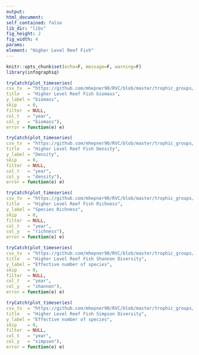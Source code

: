 ```yaml
---
output:
html_document:
self_contained: false
lib_dir: "libs"
fig_height: 2
fig_width: 4
params:
element: "Higher Level Reef Fish"
---
```


```r
knitr::opts_chunk$set(echo=F, message=F, warning=F)
library(infographiq)
```

```r
tryCatch(plot_timeseries(
csv_tv  = "https://github.com/mhepner90/RVC/blob/master/trophic_groups/biomass/higher_reef_fk_bio.csv",
title   = "Higher Level Reef Fish biomass",
y_label = "biomass",
skip    = 0,
filter  = NULL,
col_t   = "year",
col_y   = "biomass"),
error = function(e) e)
```

```r
tryCatch(plot_timeseries(
csv_tv  = "https://github.com/mhepner90/RVC/blob/master/trophic_groups/density/higher_reef_fk_den.csv",
title   = "Higher Level Reef Fish Density",
y_label = "Density",
skip    = 0,
filter  = NULL,
col_t   = "year",
col_y   = "density"),
error = function(e) e)
```

```r
tryCatch(plot_timeseries(
csv_tv  = "https://github.com/mhepner90/RVC/blob/master/trophic_groups/diversity/higher_reef_fk_diversity.csv",
title   = "Higher Level Reef Fish Richness",
y_label = "Species Richness",
skip    = 0,
filter  = NULL,
col_t   = "year",
col_y   = "richness"),
error = function(e) e)
```

```r
tryCatch(plot_timeseries(
csv_tv  = "https://github.com/mhepner90/RVC/blob/master/trophic_groups/diversity/higher_reef_fk_diversity.csv",
title   = "Higher Level Reef Fish Shannon Diversity",
y_label = "Effective number of species",
skip    = 0,
filter  = NULL,
col_t   = "year",
col_y   = "shannon"),
error = function(e) e)
```

```r
tryCatch(plot_timeseries(
csv_tv  = "https://github.com/mhepner90/RVC/blob/master/trophic_groups/diversity/higher_reef_fk_diversity.csv",
title   = "Higher Level Reef Fish Simpson Diversity",
y_label = "Effective number of species",
skip    = 0,
filter  = NULL,
col_t   = "year",
col_y   = "simpson"),
error = function(e) e)
```
